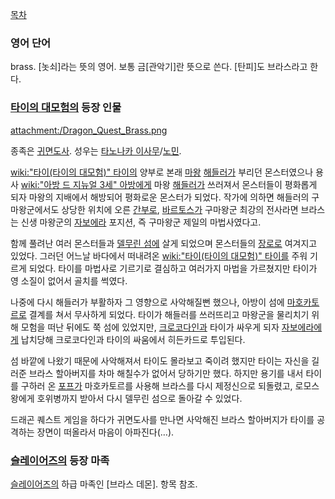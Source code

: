 [[목차]]
=== 영어 단어 ===
brass. [놋쇠]라는 뜻의 영어. 보통 금[관악기]란 뜻으로 쓴다. [탄피]도 브라스라고 한다.

=== [[타이의 대모험]]의 등장 인물 ===
attachment:/Dragon_Quest_Brass.png

종족은 [[귀면도사]]. 성우는 [[타노나카 이사무]]/[[노민]].

[[wiki:"타이(타이의 대모험)" 타이]]의 양부로 본래 [[마왕]] [[해들러]]가 부리던 몬스터였으나 용사 [[wiki:"아방 드 지뉴얼 3세" 아방]]에게 마왕 [[해들러]]가 쓰러져서 몬스터들이 평화롭게 되자 마왕의 지배에서 해방되어 평화로운 몬스터가 되었다. 작가에 의하면 해들러의 구마왕군에서도 상당한 위치에 오른 [[간부]]로, [[바르토스]]가 구마왕군 최강의 전사라면 브라스는 신생 마왕군의 [[자보에라]] 포지션, 즉 구마왕군 제일의 마법사였다고.

함께 풀려난 여러 몬스터들과 [[델무린 섬]]에 살게 되었으며 몬스터들의 [[장로]]로 여겨지고 있었다. 그러던 어느날 바다에서 떠내려온 [[wiki:"타이(타이의 대모험)" 타이]]를 주워 기르게 되었다. 타이를 마법사로 기르기로 결심하고 여러가지 마법을 가르쳤지만 타이가 영 소질이 없어서 골치를 썩였다.

나중에 다시 해들러가 부활하자 그 영향으로 사악해질뻔 했으나, 아방이 섬에 [[마호카토르]]로 결계를 쳐서 무사하게 되었다. 타이가 해들러를 쓰러뜨리고 마왕군을 물리치기 위해 모험을 떠난 뒤에도 쭉 섬에 있었지만, [[크로코다인]]과 타이가 싸우게 되자 [[자보에라]]에게 납치당해 크로코다인과 타이의 싸움에서 히든카드로 투입된다.

섬 바깥에 나왔기 때문에 사악해져서 타이도 몰라보고 죽이려 했지만 타이는 자신을 길러준 브라스 할아버지를 차마 해칠수가 없어서 당하기만 했다. 하지만 용기를 내서 타이를 구하러 온 [[포프]]가 마호카토르를 사용해 브라스를 다시 제정신으로 되돌렸고, 로모스 왕에게 호위병까지 받아서 다시 델무린 섬으로 돌아갈 수 있었다.

드래곤 퀘스트 게임을 하다가 귀면도사를 만나면 사악해진 브라스 할아버지가 타이를 공격하는 장면이 떠올라서 마음이 아파진다(…).

=== [[슬레이어즈]]의 등장 마족 ===
[[슬레이어즈]]의 하급 마족인 [브라스 데몬]. 항목 참조.

